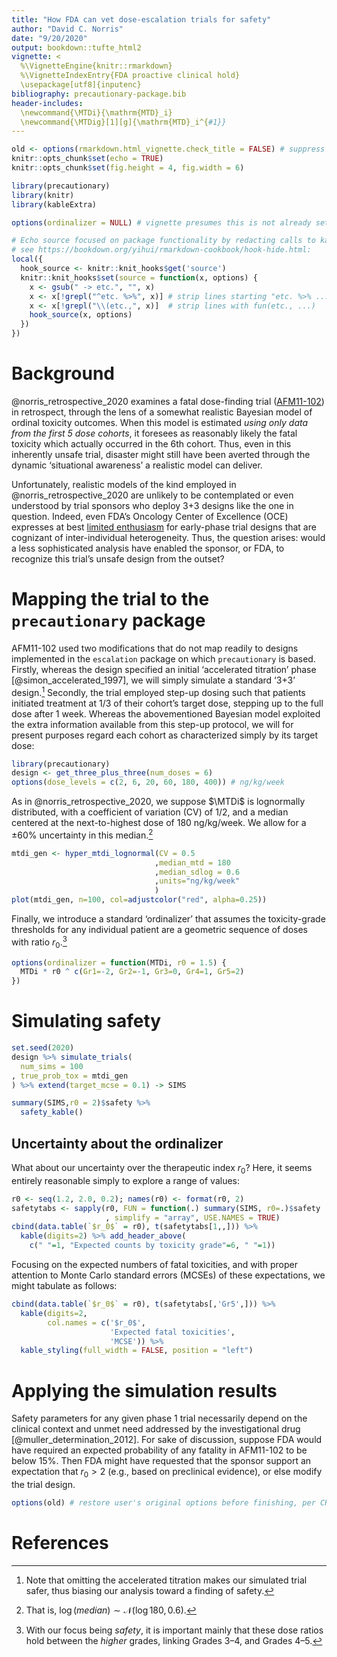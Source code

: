 ```yaml
---
title: "How FDA can vet dose-escalation trials for safety"
author: "David C. Norris"
date: "9/20/2020"
output: bookdown::tufte_html2
vignette: <
  %\VignetteEngine{knitr::rmarkdown}
  %\VignetteIndexEntry{FDA proactive clinical hold}
  \usepackage[utf8]{inputenc}
bibliography: precautionary-package.bib
header-includes:
  \newcommand{\MTDi}{\mathrm{MTD}_i}
  \newcommand{\MTDig}[1][g]{\mathrm{MTD}_i^{#1}}
---
```


```r
old <- options(rmarkdown.html_vignette.check_title = FALSE) # suppress un-needed warning
knitr::opts_chunk$set(echo = TRUE)
knitr::opts_chunk$set(fig.height = 4, fig.width = 6)

library(precautionary)
library(knitr)
library(kableExtra)

options(ordinalizer = NULL) # vignette presumes this is not already set

# Echo source focused on package functionality by redacting calls to kable()
# see https://bookdown.org/yihui/rmarkdown-cookbook/hook-hide.html:
local({
  hook_source <- knitr::knit_hooks$get('source')
  knitr::knit_hooks$set(source = function(x, options) {
    x <- gsub(" -> etc.", "", x)
    x <- x[!grepl("^etc. %>%", x)] # strip lines starting "etc. %>% ..."
    x <- x[!grepl("\\(etc.,", x)]  # strip lines with fun(etc., ...)
    hook_source(x, options)
  })
})
```

# Background

@norris_retrospective_2020 examines a fatal dose-finding trial ([AFM11-102](https://clinicaltrials.gov/ct2/show/NCT02848911)) in retrospect, through the lens of a somewhat realistic Bayesian model of ordinal toxicity outcomes. When this model is estimated *using only data from the first 5 dose cohorts*, it foresees as reasonably likely the fatal toxicity which actually occurred in the 6th cohort. Thus, even in this inherently unsafe trial, disaster might still have been averted through the dynamic 'situational awareness' a realistic model can deliver.

Unfortunately, realistic models of the kind employed in @norris_retrospective_2020 are unlikely to be contemplated or even understood by trial sponsors who deploy 3+3 designs like the one in question. Indeed, even FDA's Oncology Center of Excellence (OCE) expresses at best [limited enthusiasm](https://precisionmethods.guru/2020/04/21/fda-oce-response-on-dose-individualization/) for early-phase trial designs that are cognizant of inter-individual heterogeneity. Thus, the question arises: would a less sophisticated analysis have enabled the sponsor, or FDA, to recognize this trial's unsafe design from the outset?

# Mapping the trial to the `precautionary` package

AFM11-102 used two modifications that do not map readily to designs implemented in the `escalation` package on which `precautionary` is based. Firstly, whereas the design specified an initial 'accelerated titration' phase [@simon_accelerated_1997], we will simply simulate a standard '3+3' design.^[Note that omitting the accelerated titration makes our simulated trial safer, thus biasing our analysis toward a finding of safety.] Secondly, the trial employed step-up dosing such that patients initiated treatment at 1/3 of their cohort's target dose, stepping up to the full dose after 1 week. Whereas the abovementioned Bayesian model exploited the extra information available from this step-up protocol, we will for present purposes regard each cohort as characterized simply by its target dose:

```r
library(precautionary)
design <- get_three_plus_three(num_doses = 6)
options(dose_levels = c(2, 6, 20, 60, 180, 400)) # ng/kg/week
```

As in @norris_retrospective_2020, we suppose $\MTDi$ is lognormally distributed, with a coefficient of variation (CV) of 1/2, and a median centered at the next-to-highest dose of 180 ng/kg/week. We allow for a ±60% uncertainty in this median.^[That is, $\log(median) \sim \mathscr{N}(\log 180, 0.6)$.]

```r
mtdi_gen <- hyper_mtdi_lognormal(CV = 0.5
                                ,median_mtd = 180
                                ,median_sdlog = 0.6
                                ,units="ng/kg/week"
                                )
plot(mtdi_gen, n=100, col=adjustcolor("red", alpha=0.25))
```

Finally, we introduce a standard 'ordinalizer' that assumes the toxicity-grade thresholds for any individual patient are a geometric sequence of doses with ratio $r_0$.^[With our focus being *safety*, it is important mainly that these dose ratios hold between the *higher* grades, linking Grades 3--4, and Grades 4--5.]

```r
options(ordinalizer = function(MTDi, r0 = 1.5) {
  MTDi * r0 ^ c(Gr1=-2, Gr2=-1, Gr3=0, Gr4=1, Gr5=2)
})
```

# Simulating safety

```r
set.seed(2020)
design %>% simulate_trials(
  num_sims = 100
, true_prob_tox = mtdi_gen
) %>% extend(target_mcse = 0.1) -> SIMS
```

```r
summary(SIMS,r0 = 2)$safety %>%
  safety_kable() 
```

## Uncertainty about the ordinalizer

What about our uncertainty over the therapeutic index $r_0$? Here, it seems entirely reasonable simply to explore a range of values:

```r
r0 <- seq(1.2, 2.0, 0.2); names(r0) <- format(r0, 2)
safetytabs <- sapply(r0, FUN = function(.) summary(SIMS, r0=.)$safety
                     , simplify = "array", USE.NAMES = TRUE)
cbind(data.table(`$r_0$` = r0), t(safetytabs[1,,])) %>%
  kable(digits=2) %>% add_header_above(
    c(" "=1, "Expected counts by toxicity grade"=6, " "=1))
```

Focusing on the expected numbers of fatal toxicities, and with proper attention to Monte Carlo standard errors (MCSEs) of these expectations, we might tabulate as follows:

```r
cbind(data.table(`$r_0$` = r0), t(safetytabs[,'Gr5',])) %>%
  kable(digits=2,
        col.names = c('$r_0$',
                      'Expected fatal toxicities',
                      'MCSE')) %>%
  kable_styling(full_width = FALSE, position = "left")
```

# Applying the simulation results

Safety parameters for any given phase 1 trial necessarily depend on the clinical context and unmet need addressed by the investigational drug [@muller_determination_2012]. For sake of discussion, suppose FDA would have required an expected probability of any fatality in AFM11-102 to be below 15%. Then FDA might have requested that the sponsor support an expectation that $r_0 > 2$ (e.g., based on preclinical evidence), or else modify the trial design.

```r
options(old) # restore user's original options before finishing, per CRAN
```

# References
